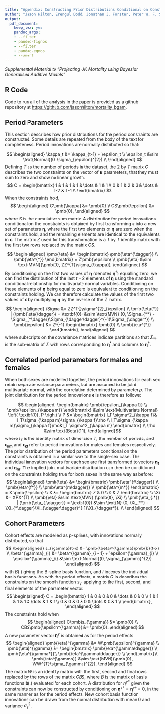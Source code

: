```yaml
---
title: "Appendix: Constructing Prior Distributions Conditional on Constraints"
author: "Jason Hilton, Erengul Dodd, Jonathan J. Forster, Peter W. F. Smith"
output:
  pdf_document:
    keep_tex: yes
    pandoc_args:
    - --filter
    - pandoc-fignos
    - --filter
    - pandoc-eqnos
    - --smart
---
```



*Supplemental Material to "Projecting UK Mortality using Bayesian Generalised Additive Models"*

## R Code {-}

Code to run all of the analysis in the paper is provided as a github repository at [https://github.com/jasonhilton/mortality_bgam](https://github.com/jasonhilton/mortality_bgam).


## Period Parameters {-}

This section describes how prior distributions for the period constraints are constructed.
Some details are repeated from the body of the text for completeness.
Period innovations are normally distributed so that:

$$
\begin{aligned}
\kappa_t &= \kappa_{t-1} + \epsilon_t \\
\epsilon_t &\sim \text{Normal}(0, \sigma_{\epsilon}^{2}) \\
\end{aligned}
$$
Defining $T$ as the number of periods in the dataset, the $2$ by $T$ matrix $C$ describes the two constraints on the vector of $\pmb{\kappa}$ parameters, that they must sum to zero and show no linear growth. 
$$
C = \begin{bmatrix}
1 & 1 & 1 & 1 & \dots & 1 & 1 \\
0 & 1 & 2 & 3 & \dots & T-2 & T-1 \\
\end{bmatrix}
$$
When the constraints hold,
$$
\begin{aligned}
C\pmb{\kappa} &= \pmb{0} \\
CS\pmb{\epsilon} &= \pmb{0},
\end{aligned}
$$ where $S$ is the cumulative sum matrix. A distribution for period innovations conditional on the constraints is obtained by first transforming $\pmb{\epsilon}$ into a new set of parameters $\pmb{\eta}$, where the first two elements of $\pmb{\eta}$ are zero when the constraints hold, and the remaining elements are identical to the equivalents in $\pmb{\epsilon}$. The matrix $Z$ used for this transformation is a $T$ by $T$ identity matrix with the first two rows replaced by the matrix $CS$.

$$
\begin{aligned}
\pmb{\eta} &= \begin{bmatrix}
\pmb{\eta^{\dagger}} \\
\pmb{\eta^{*}}
\end{bmatrix} = Z\pmb{\epsilon} \\ 
\pmb{\eta} &\sim \text{MVN}(\pmb{0}, ZZ^{T}\sigma_{\kappa}).
\end{aligned}
$$
By conditioning on the first two values of $\pmb{\eta}$ (denoted $\pmb{\eta}^{\dagger}$) equalling zero, we can find the distribution of the last $t-2$ elements of $\pmb{\eta}$ using the standard conditional relationship for multivariate normal variables. Conditioning on these elements of $\pmb{\eta}$ being equal to zero is equivalent to conditioning on the constraints holding. We can therefore calculate the values of the first two values of $\pmb{\epsilon}$ by multiplying $\pmb{\eta}$ by the inverse of the $Z$ matrix.

$$
\begin{aligned}
\Sigma &= ZZ^T{}\sigma^{2}_{\epsilon} \\
\pmb{\eta{*}} | (\pmb{\eta{\dagger}} = \textbf{0}) &\sim \text{MVN} (0, \Sigma_{**} - \Sigma_{*\dagger}\Sigma_{\dagger\dagger}^{-1}\Sigma_{\dagger*}) \\
\pmb{\epsilon} &= Z^{-1} \begin{bmatrix}
\pmb{0} \\
\pmb{\eta^{*}}
\end{bmatrix},
\end{aligned}
$$ where subscripts on the covariance matrices indicate partitions so that $\Sigma_{*\dagger}$ is the sub-matrix of $\Sigma$ with rows corresponding to $\pmb{\eta^{*}}$ and columns to $\pmb{\eta^{\dagger}}$.

## Correlated period parameters for males and females {-}
When both sexes are modelled together, the period innovations for each sex retain separate variance parameters, but are assumed to be joint multivariate normal, with the correlation determined by parameter $\rho$. The joint distribution for the period innovations $\pmb{\epsilon}$ is therefore as follows:

$$
\begin{aligned}
 \begin{bmatrix}
           \pmb{\epsilon_{\kappa f}} \\
           \pmb{\epsilon_{\kappa m}}
         \end{bmatrix}
         &\sim \text{Multivariate Normal} \left( \textbf{0}, P \right) \\
         P &= \begin{bmatrix}
I_T \sigma^2_{\kappa f}& I_T\sigma_{\kappa m}\sigma_{\kappa f}\rho \\
I_T\sigma_{\kappa m}\sigma_{\kappa f}\rho&I_T \sigma^2_{\kappa m}
\end{bmatrix} \\
                  \rho &\sim \text{Beta}(1,1),
\end{aligned}$$ where $I_T$ is the identity matrix of dimension $T$, the number of periods, and $\pmb{\epsilon_{\kappa m}}$ and $\pmb{\epsilon_{\kappa f}}$ refer to period innovations for males and females respectively. The prior distribution of the period parameters conditional on the constraints is obtained in a similar way to the single-sex case. The individual innovation vectors for each sex are first transformed to vectors $\pmb{\eta_f}$ and $\pmb{\eta_m}$. The implied joint multivariate distribution can then be conditioned on the constraints holding true for both sexes in the same way as before:
$$
\begin{aligned}
\pmb{\eta} &= \begin{bmatrix}
\pmb{\eta^{f\dagger}} \\
\pmb{\eta^{f*}} \\
\pmb{\eta^{m\dagger}} \\
\pmb{\eta^{m*}}
\end{bmatrix}
 = X \pmb{\epsilon} \\
 X &= \begin{bmatrix}
Z & 0 \\
0 & Z 
\end{bmatrix} \\
\Xi &= XPX^{T} \\
\pmb{\eta} &\sim \text{MVN} (\pmb{0}, \Xi) \\
\pmb{\eta_{.*}} | (\pmb{\eta_{.\dagger}} = \textbf{0}) &\sim \text{N} (0, \Xi_{**} - \Xi_{*\dagger}\Xi_{\dagger\dagger}^{-1}\Xi_{\dagger*}). \\
\end{aligned}
$$



## Cohort Parameters {-}

Cohort effects are modelled as p-splines, with innovations normally distributed, so that
$$
\begin{aligned}
s_{\gamma}(t-x) &= \pmb{\beta}^{\gamma}\pmb{b}(t-x) \\
\beta^{\gamma}_{i} &= \beta^{\gamma}_{i - 1} + \epsilon^{\gamma}_{i} \\
\epsilon^{\gamma}_{i} &\sim \text{Normal}(0, \sigma_{\gamma}^{2})
\end{aligned}
$$ with $B(.)$ giving the B-spline basis function, and $i$ indexes the individual basis functions.
As with the period effects, a matrix $C$ is describes the constraints on the smooth function $s_{\gamma}$, applying to the first, second, and final elements of the parameter vector.
$$
\begin{aligned}
C = \begin{bmatrix}
1 & 0 & 0 & 0 & \dots & 0 & 0 \\
1 & 1 & 1 & 1 & \dots & 1 & 1 \\
0 & 0 & 0 & 0 & \dots & 0 & 1 \\
\end{bmatrix},
\end{aligned}
$$
The constraints hold when
$$
\begin{aligned}
C\pmb{s_{\gamma}} &= \pmb{0} \\
CBS\pmb{\epsilon^{\gamma}} &= \pmb{0}.
\end{aligned}
$$
A new parameter vector $\pmb{\eta}^{\gamma}$ is obtained as for the period effects 
$$
\begin{aligned}
\pmb{\eta}^{\gamma} &= W\pmb{\epsilon}^{\gamma} \\
\pmb{\eta}^{\gamma} &= \begin{bmatrix}
\pmb{\eta^{\gamma\dagger}} \\
\pmb{\eta^{\gamma*}}\\
\pmb{\eta^{\gamma\ddagger}} \\
\end{bmatrix}\\
\pmb{\eta^{\gamma}} &\sim \text{MVN}(\pmb{0}, WW^{T}\sigma_{\gamma}^{2}).
\end{aligned}
$$
The matrix $W$ is an identity matrix with the first, second and final rows replaced by the rows of the matrix $CBS$, where $B$ is the matrix of basis functions $\pmb{b}(.)$ evaluated for each cohort.
A distribution for $\eta^{\gamma*}$ given the constraints can now be constructed by conditioning on $\pmb{\eta}^{\gamma\dagger} = \pmb{\eta}^{\gamma\ddagger} = 0$, in the same manner as for the period effects. New cohort basis function innovations can be drawn from the normal distribution with mean $0$ and variance $\sigma_{\gamma}^{2}$.
